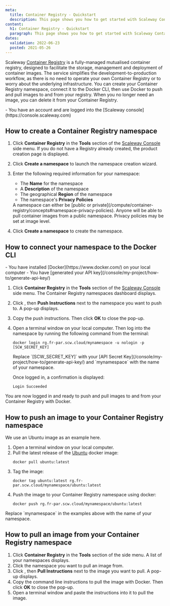 ```yaml
---
meta:
  title: Container Registry - Quickstart
  description: This page shows you how to get started with Scaleway Container Registry.
content:
  h1: Container Registry - Quickstart
  paragraph: This page shows you how to get started with Scaleway Container Registry.
dates:
  validation: 2022-06-23
  posted: 2021-05-26
---
```


Scaleway [Container Registry](/compute/container-registry/concepts/#container-registry) is a fully-managed mutualised container registry, designed to facilitate the storage, management and deployment of container images. The service simplifies the development-to-production workflow, as there is no need to operate your own Container Registry or to worry about the underlying infrastructure. You can create your Container Registry namespace, connect it to the Docker CLI, then use Docker to push and pull images to and from your registry. When you no longer need an image, you can delete it from your Container Registry.

<Message type="requirement">
  - You have an account and are logged into the [Scaleway console](https://console.scaleway.com) 
</Message>

## How to create a Container Registry namespace

1. Click **Container Registry** in the **Tools** section of the [Scaleway Console](https://console.scaleway.com) side menu. If you do not have a Registry already created, the product creation page is displayed.
2. Click **Create a namespace** to launch the namespace creation wizard.
3. Enter the following required information for your namespace:
    * The **Name** for the namespace
    * A **Description** of the namespace 
    * The geographical **Region** of the namespace
    * The namespace's **Privacy Policies**

    <Message type="note">
      A namespace can either be [public or private](/compute/container-registry/concepts#namespace-privacy-policies). Anyone will be able to pull container images from a public namespace. Privacy policies may be set at image level.
    </Message>
4. Click **Create a namespace** to create the namespace.

## How to connect your namespace to the Docker CLI

<Message type="requirement">
  - You have installed [Docker](https://www.docker.com/) on your local computer
  - You have [generated your API key](/console/my-project/how-to/generate-api-key/)
</Message>

1. Click **Container Registry** in the **Tools** section of the [Scaleway Console](https://console.scaleway.com) side menu. The Container Registry namespaces dashboard displays.
2. Click <Icon name="more" />, then **Push Instructions** next to the namespace you want to push to. A pop-up displays.
3. Copy the push instructions. Then click **OK** to close the pop-up.
4. Open a terminal window on your local computer. Then log into the namespace by running the following command from the terminal:
    ```
    docker login rg.fr-par.scw.cloud/mynamespace -u nologin -p [SCW_SECRET_KEY]
    ```
    
    <Message type="important">
      Replace `[SCW_SECRET_KEY]` with your [API Secret Key](/console/my-project/how-to/generate-api-key/) and `mynamespace` with the name of your namespace.
    </Message>
    
    Once logged in, a confirmation is displayed:
    ```
    Login Succeeded
    ```

You are now logged in and ready to push and pull images to and from your Container Registry with Docker.

## How to push an image to your Container Registry namespace

<Message type="note">
  We use an Ubuntu image as an example here.
</Message>

1. Open a terminal window on your local computer. 
2. Pull the latest release of the [Ubuntu](https://hub.docker.com/_/ubuntu/) docker image:
    ```
    docker pull ubuntu:latest
    ```
3. Tag the image:
    ```
    docker tag ubuntu:latest rg.fr-par.scw.cloud/mynamespace/ubuntu:latest
    ```
4. Push the image to your Container Registry namespace using docker:
    ```
    docker push rg.fr-par.scw.cloud/mynamespace/ubuntu:latest
    ```

<Message type="important">
  Replace `mynamespace` in the examples above with the name of your namespace.
</Message>

## How to pull an image from your Container Registry namespace

1. Click **Container Registry** in the **Tools** section of the side menu. A list of your namespaces displays.
2. Click the namespace you want to pull an image from.
3. Click <Icon name="more" />, then **Pull Instructions** next to the image you want to pull. A pop-up displays.
4. Copy the command line instructions to pull the image with Docker. Then click **OK** to close the pop-up.
5. Open a terminal window and paste the instructions into it to pull the image.
